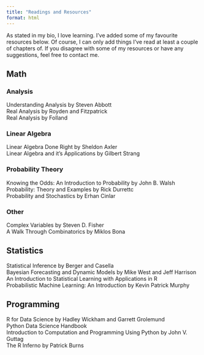 ```yaml
---
title: "Readings and Resources"
format: html
---
```


As stated in my bio, I love learning. I've added some of my favourite resources below. Of course, I can only add things I've read at least a couple of chapters of. If you disagree with some of my resources or have any suggestions, feel free to contact me.

## Math

### Analysis

Understanding Analysis by Steven Abbott\
Real Analysis by Royden and Fitzpatrick\
Real Analysis by Folland\

### Linear Algebra

Linear Algebra Done Right by Sheldon Axler\
Linear Algebra and it's Applications by Gilbert Strang\

### Probability Theory

Knowing the Odds: An Introduction to Probability by John B. Walsh\
Probability: Theory and Examples by Rick Durrettc\
Probability and Stochastics by Erhan Cinlar\

### Other

Complex Variables by Steven D. Fisher\
A Walk Through Combinatorics by Miklos Bona\


## Statistics
Statistical Inference by Berger and Casella\
Bayesian Forecasting and Dynamic Models by Mike West and Jeff Harrison\
An Introduction to Statistical Learning with Applications in R\
Probabilistic Machine Learning: An Introduction by Kevin Patrick Murphy\

## Programming
R for Data Science by Hadley Wickham and Garrett Grolemund\
Python Data Science Handbook\
Introduction to Computation and Programming Using Python by John V. Guttag\
The R Inferno by Patrick Burns


